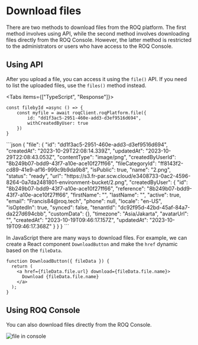 
# Download files

There are two methods to download files from the ROQ platform. The first method involves using API, while the second method involves downloading files directly from the ROQ Console. However, the latter method is restricted to the administrators or users who have access to the ROQ Console.

## Using API

After you upload a file, you can access it using the `file()` API. If you need to list the uploaded files, use the `files()` method instead.

<Tabs items={["TypeScript", "Response"]}>
<Tab>
```tsx
const filebyId =async () => {
	const myfile = await roqClient.roqPlatform.file({
		id: "dd1f3ac5-2951-460e-add3-d3ef9516d694",
		withCreatedByUser: true
	})
}
```
</Tab>
<Tab>
```json
{
    "file": {
        "id": "dd1f3ac5-2951-460e-add3-d3ef9516d694",
        "createdAt": "2023-10-29T22:08:14.339Z",
        "updatedAt": "2023-10-29T22:08:43.053Z",
        "contentType": "image/png",
        "createdByUserId": "8b249b07-bdd9-43f7-a10e-ace10f27ff66",
        "fileCategoryId": "ff8143f2-cd89-41e9-af16-999c9b9da9b8",
        "isPublic": true,
        "name": "2.png",
        "status": "ready",
        "url": "https://s3.fr-par.scw.cloud/e3408733-0ac2-4596-8264-0a7da2481801-environment-bucket/2.png",
        "createdByUser": {
            "id": "8b249b07-bdd9-43f7-a10e-ace10f27ff66",
            "reference": "8b249b07-bdd9-43f7-a10e-ace10f27ff66",
            "firstName": "",
            "lastName": "",
            "active": true,
            "email": "Francis84@roq.tech",
            "phone": null,
            "locale": "en-US",
            "isOptedIn": true,
            "synced": false,
            "tenantId": "dc92f95d-42bd-45af-84a7-da227d694cbb",
            "customData": {},
            "timezone": "Asia/Jakarta",
            "avatarUrl": "",
            "createdAt": "2023-10-19T09:46:17.157Z",
            "updatedAt": "2023-10-19T09:46:17.368Z"
        }
    }
}
```
</Tab>
</Tabs>

In JavaScript there are many ways to download files. For example, we can create a React component `DownloadButton` and make the `href` dynamic based on the `fileData`.

```tsx
function DownloadButton({ fileData }) {
  return (
    <a href={fileData.file.url} download={fileData.file.name}>
      Download {fileData.file.name}
    </a>
  );
}
```


## Using ROQ Console

You can also download files directly from the ROQ Console.

![file in console](/screenshots/download-files-from-console.png)

